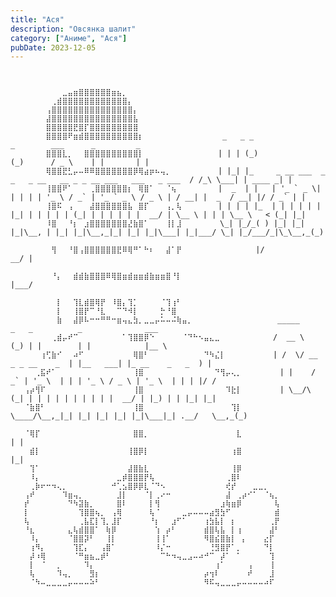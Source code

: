 ```yaml
---
title: "Ася"
description: "Овсянка шалит"
category: ["Аниме", "Ася"]
pubDate: 2023-12-05
---
```


```


   ⠀⠀⠀⠀⠀⠀⠀⣀⣤⣶⣿⣿⣿⣿⣿⣿⣶⣦⡀⠀⠀⠀⠀⠀⠀⠀⠀⠀⠀⠀⠀⠀⠀⠀⠀
   ⠀⠀⠀⠀⠀⢀⣾⣿⣿⣿⣿⣿⣿⣿⣿⣿⣿⣿⣿⡄⠀⠀⠀⠀⠀⠀⠀⠀⠀⠀⠀⠀⠀⠀⠀
   ⠀⠀⠀⠀⢠⣿⣿⣿⣿⣿⣿⣿⣿⣿⣿⣿⣿⣿⣿⣿⡄⠀⠀⠀⠀⠀⠀⠀⠀⠀⠀⠀⠀⠀
   ⠀⠀⠀⠀⣼⣿⣿⣿⣿⣿⣿⣿⣿⣿⣿⣿⣿⣿⣿⣿⣧⠀⠀⠀⠀⠀⠀⠀⠀⠀⠀⠀⠀⠀
   ⠀⠀⠀⠀⣿⣿⣿⣿⣿⣟⣿⡏⣿⣿⣿⣿⣿⣿⣿⣿⣿⠀⠀⠀⠀⠀⠀⠀⠀⠀⠀⠀⠀⠀
   ⠀⠀⠀⠀⣿⣿⣿⣿⠟⣶⣾⣿⣿⣿⣿⣿⣿⣿⣿⣿⣿⡆⠀⠀⠀⠀⠀⠀⠀⠀⠀⠀⠀⠀   _   _ _                                                    _        ___      _         _
   ⠀⠀⠀⠀⣿⣿⣿⣇⡀⠀⠀⣿⣿⣿⣿⣿⣿⣿⣿⣿⣿⡇⠀⠀⠀⠀⠀⠀⠀⠀⠀⠀⠀⠀  | | | (_)                                                  (_)      / _ \    | |       | |
   ⠀⠀⠀⠀⢿⣿⣿⣟⣃⡤⠤⠿⠿⣿⣿⣿⣿⣿⣿⣿⡿⢿⣴⡶⠦⢤⡀⠀⠀⠀⠀⠀⠀⠀  | |_| |_     _ __ ___  _   _   _ __   __ _ _ __ ___   ___   _ ___  / /_\ \___| | ____ _| |
   ⠀⠀⠀⠀⢸⣿⣿⠟⠁⠀⠀⠀⢀⣿⣿⣿⣿⣿⣿⡆⠀⢿⣿⠁⠀⠀⠈⢦⠀⠀⠀⠀⠀⠀  |  _  | |   | '_ ` _ \| | | | | '_ \ / _` | '_ ` _ \ / _ \ | / __| |  _  / __| |/ / _` | |
   ⠀⠀⠀⠀⢸⣿⠯⠀⢠⠀⠀⠀⣼⣿⣿⣿⣿⣿⣿⣧⠀⣿⡏⠀⠀⠀⢠⡀⢧⠀⠀⠀⠀⠀  | | | | |_  | | | | | | |_| | | | | | (_| | | | | | |  __/ | \__ \ | | | \__ \   < (_| |_|
   ⠀⠀⠀⠀⠸⣿⠀⠀⠘⡆⠀⣰⣿⣿⣿⣿⣿⣿⣿⣜⣷⣿⠁⠀⠀⠀⢸⡇⣸⠀⠀⠀⠀⠀⠀⠀\_| |_/_( ) |_| |_| |_|\__, | |_| |_|\__,_|_| |_| |_|\___| |_|___/ \_| |_/___/_|\_\__,_(_) ⠀⠀⠀⠀
   ⠀⠀⠀⠀⠀⢻⠀⠀⠘⣿⢠⣿⣿⣿⣿⣿⣿⣟⠿⢿⠛⠁⠓⠆⠀⠀⣼⠁⡟⠀⠀⠀⠀⠀⠀⠀        |/              __/ |                                                              ⠀⠀⠀⠀
   ⠀⠀⠀⠀⠀⠘⡄⠀⠀⣾⣾⣷⣿⣿⣿⠿⢿⣿⣶⣾⣶⣶⣾⣷⣶⣶⣿⠘⡇⠀⠀⠀⠀⠀⠀⠀                       |___/                                                               ⠀⠀⠀⠀
   ⠀⠀⠀⠀⠀⠀⡇⠀⠀⢹⣇⣾⣿⢿⡟⠀⠸⣿⡄⢹⡁⠀⠀⠀⠀⠈⢹⢰⠃⠀⠀⠀⠀⠀⠀⠀⠀⠀⠀⠀
   ⠀⠀⠀⠀⠀⠀⡇⠀⠀⢸⣿⡟⠉⠘⣇⠀⠀⠉⠙⠺⡇⠀⠀⠀⠀⡓⠘⣿⠀⠀⠀⠀⠀⠀⠀⠀⠀⠀⠀⠀
   ⠀⠀⠀⠀⠀⠀⣷⠀⠀⣼⡿⠧⠒⠒⠛⠛⠒⣶⢤⣄⣳⡀⣀⣀⡤⠥⠤⠬⢷⣤⡀⠀⠀⠀⠀⠀⠀⠀⠀⠀        _____               _   _          _              ___
   ⠀⠀⠀⠀⠀⢀⣾⡤⠞⠉⠀⠀⠀⠀⠀⠀⠀⠀⠁⢹⣿⣿⡿⠑⠀⠀⠀⠀⠀⠈⠙⠓⠢⣤⣄⣀⠀⠀⠀⠀       /  __ \             (_) | |        | |            |__ \
   ⠀⠀⠀⢰⢋⣷⠊⠀⠀⠴⠋⠀⠀⠀⠀⠀⠀⠀⠀⠀⢿⣿⠃⠀⠀⠀⠀⠀⠀⠀⠀⠀⠀⠙⠳⣌⡇⠀⠀⠀       | /  \/ __ _ _ __    _  | |__   ___| |_ __    _   _  ) |
   ⠀⠀⢀⣯⠞⠁⠀⠀⠀⠀⠀⠀⠀⠀⠀⠀⠀⠀⠀⠀⢸⣿⠀⠀⠀⠀⠀⠀⠀⠀⠀⠀⠀⠀⠀⠙⢻⡤⢄⡀⠀⠀⠀⠀⠀⠀⠀| |    / _` | '_ \  | | | '_ \ / _ \ | '_ \  | | | |/ /
   ⢠⡴⢻⠏⠀⠀⠀⠀⠀⠀⠀⠀⠀⠀⠀⠀⠀⠀⠀⠀⢸⣿⠀⠀⠀⠀⠀⠀⠀⠀⠀⠀⠀⠀⠀⠀⠀⠹⣗⡇⠀⠀⠀⠀⠀⠀⠀| \__/\ (_| | | | | | | | | | |  __/ | |_) | | |_| |_|                    ⠀
   ⠈⣷⣿⠃⠀⠀⠀⠀⠀⠀⠀⠀⠀⠀⠀⠀⠀⠀⠀⠀⢸⣿⠀⠀⠀⠀⠀⠀⠀⠀⠀⠀⠀⠀⠀⠀⠀⠀⢹⡇⠀⠀⠀⠀⠀⠀⠀ \____/\__,_|_| |_| |_| |_| |_|\___|_| .__/   \__,_(_)                    ⠀
   ⠈⢿⡏⠀⠀⠀⠀⠀⠀⠀⠀⠀⠀⠀⠀⠀⠀⠀⠀⠀⣿⣿⡀⠀⠀⠀⠀⠀⠀⠀⠀⠀⠀⠀⠀⠀⠀⠀⠀⣇⠀⠀⠀⠀⠀⠀⠀⠀⠀⠀⠀⠀⠀                                          | |
   ⠀⣾⡇⠀⠀⠀⠀⠀⠀⠀⠀⠀⠀⠀⠀⠀⠀⠀⠀⢸⣿⡿⡇⠀⠀⠀⠀⠀⠀⠀⠀⠀⠀⠀⠀⠀⠀⠀⢰⣿⠀⠀⠀⠀⠀⠀⠀⠀⠀⠀⠀⠀⠀                                          |_|
   ⠀⢹⠁⠀⠀⠀⠀⠀⠀⠀⠀⠀⠀⠀⠀⠀⠀⠀⠀⣼⣿⣷⣇⠀⠀⠀⠀⠀⠀⠀⠀⠀⠀⠀⠀⠀⠀⠀⢸⡿⠀⠀⠀⠀⠀⠀⠀
   ⠀⠸⡄⠀⠀⠀⠀⠀⠀⠀⠀⠀⠀⠀⠀⠀⠀⣀⡾⣿⣿⣿⡟⢧⠀⠀⠀⠀⠀⠀⠀⠀⠀⠀⠀⠀⠀⢀⣿⠇⠀⠀⠀⠀⠀⠀⠀
   ⠀⢀⡷⠖⠒⠲⢄⡀⠀⠀⠀⠀⠀⠀⠀⠀⠚⢁⣢⣿⡿⡿⣇⠈⠙⠢⠀⠀⠀⠀⠀⠀⠀⠀⠀⠀⠀⢞⡞⠀⠀⠀⣀⣀⡀⠀⠀
   ⢠⠞⠀⠀⠀⠀⠀⠹⣶⢤⡀⠀⠀⠀⠀⠀⠀⣸⡇⠀⠀⠀⠈⡇⢀⠔⠒⠀⠀⠀⠀⠀⠀⠀⠀⠀⠀⣼⠀⢀⡴⠊⠁⠀⠈⢦⡀
   ⡞⠀⠀⠀⠀⠀⠀⠀⠙⠳⣽⣷⡀⠀⠀⠀⠀⣿⠇⠀⠀⠀⠀⡇⢻⠀⠀⠀⠀⠀⠀⠀⠀⠀⠀⠀⣰⢷⣶⡿⠀⠀⠀⠀⠀⠀⢧
   ⡇⠀⠀⠀⠀⠀⠀⠀⠀⠀⢹⣿⣿⢦⡀⠀⢠⢿⠀⠀⠀⠀⠀⢧⠈⠀⠀⠀⠀⣀⡤⠤⠤⠤⣴⣻⣳⠋⠀⠀⠀⠀⠀⠀⠀⠀⣾
   ⢧⠀⠀⠀⠀⠀⠀⠀⠀⠀⢀⣧⣏⡇⢹⡀⣸⡏⠀⠀⠀⠀⠀⠘⡆⠀⠀⣰⠋⠁⠀⠀⠀⢰⣳⣧⡇⠀⡆⠀⠀⠀⠀⠀⠀⢀⡟
   ⠘⣆⠀⠀⠀⠀⠀⠀⣄⢧⣾⣿⣿⠁⠀⢷⡿⠀⠀⠀⠀⠀⠀⠀⢱⠀⡴⠃⠀⠀⠀⠀⠀⣾⣿⢧⣧⠀⡇⢰⠀⠀⠀⠀⠀⣼⠃
   ⠀⠸⡄⠀⠀⠀⠀⠀⠈⣿⣿⡽⠃⠀⠀⢸⡇⠀⠀⠀⠀⠀⠀⠀⢸⢸⠁⠀⠀⠀⠀⠀⠀⠻⣿⣮⣿⣷⡇⠀⡄⠀⠀⠀⣔⡏⠀
   ⠀⢰⠻⡄⠀⠀⠀⠀⠀⢹⣏⡄⠀⠀⢠⣿⠁⠀⠀⠀⠀⠀⠀⠀⠸⡌⠒⠀⠀⠀⠀⠀⠀⠀⢘⣻⣿⡟⠁⡀⠀⠀⠀⠀⠙⡇⠀
   ⠀⡼⠰⢿⠀⠀⠀⠀⠀⠈⠛⣶⣦⣀⡾⠃⠀⠀⠀⠀⠀⠀⠀⠀⠀⠉⠓⠲⢤⣀⣠⠤⠴⠚⠉⠀⡼⠁⠀⠁⠀⠀⠀⠀⠀⢹⠀
   ⠀⡇⠀⠈⠀⠀⡀⠀⠀⠀⠀⠹⡄⠀⠀⠀⠀⠀⠀⠀⠀⠀⠀⠀⠀⠀⠀⠀⠀⠀⠀⠀⠀⠀⠀⢰⠁⠀⠀⠀⠀⢠⠀⠀⠀⢸⠀
   ⠀⢧⠀⠀⠀⠀⠹⢤⡀⠀⠀⠀⣻⡆⠀⠀⠀⠀⠀⠀⠀⠀⠀⠀⠀⠀⠀⠀⠀⠀⠀⠀⠀⡴⢲⠇⠀⠀⠀⠀⠀⠞⠀⠀⠀⣸⠀
   ⠀⠈⠳⠤⣀⣀⣀⣀⡤⠤⠤⠤⠵⠃⠀⠀⠀⠀⠀⠀⠀⠀⠀⠀⠀⠀⠀⠀⠀⠀⠀⠀⠀⠻⠯⢤⣀⣀⣀⡤⠤⠤⠤⠤⠴⠏⠀


```